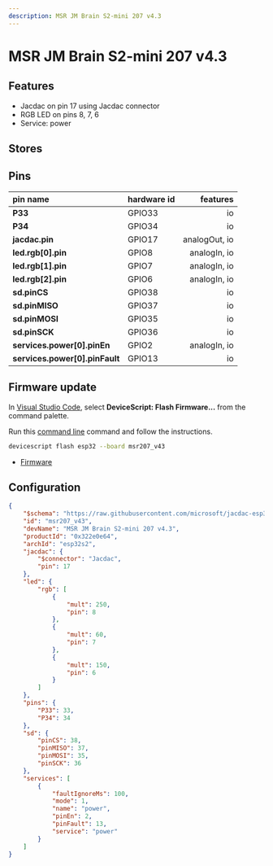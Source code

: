 ```yaml
---
description: MSR JM Brain S2-mini 207 v4.3
---
```

# MSR JM Brain S2-mini 207 v4.3


## Features

-  Jacdac on pin 17 using Jacdac connector
-  RGB LED on pins 8, 7, 6
-  Service: power

## Stores


## Pins

| pin name | hardware id | features |
|:---------|:------------|---------:|
| **P33** |  GPIO33 |  io |
| **P34** |  GPIO34 |  io |
| **jacdac.pin** |  GPIO17 |  analogOut,  io |
| **led.rgb[0].pin** |  GPIO8 |  analogIn,  io |
| **led.rgb[1].pin** |  GPIO7 |  analogIn,  io |
| **led.rgb[2].pin** |  GPIO6 |  analogIn,  io |
| **sd.pinCS** |  GPIO38 |  io |
| **sd.pinMISO** |  GPIO37 |  io |
| **sd.pinMOSI** |  GPIO35 |  io |
| **sd.pinSCK** |  GPIO36 |  io |
| **services.power[0].pinEn** |  GPIO2 |  analogIn,  io |
| **services.power[0].pinFault** |  GPIO13 |  io |



## Firmware update

In [Visual Studio Code](/getting-started/vscode),
select **DeviceScript: Flash Firmware...** from the command palette.
        
Run this [command line](/api/cli) command and follow the instructions.

```bash
devicescript flash esp32 --board msr207_v43
```


- [Firmware](https://github.com/microsoft/jacdac-esp32/releases/latest/download/devicescript-esp32s2-msr207_v43-0x1000.bin)

## Configuration

```json title="msr207_v43.json"
{
    "$schema": "https://raw.githubusercontent.com/microsoft/jacdac-esp32/main/boards/esp32deviceconfig.schema.json",
    "id": "msr207_v43",
    "devName": "MSR JM Brain S2-mini 207 v4.3",
    "productId": "0x322e0e64",
    "archId": "esp32s2",
    "jacdac": {
        "$connector": "Jacdac",
        "pin": 17
    },
    "led": {
        "rgb": [
            {
                "mult": 250,
                "pin": 8
            },
            {
                "mult": 60,
                "pin": 7
            },
            {
                "mult": 150,
                "pin": 6
            }
        ]
    },
    "pins": {
        "P33": 33,
        "P34": 34
    },
    "sd": {
        "pinCS": 38,
        "pinMISO": 37,
        "pinMOSI": 35,
        "pinSCK": 36
    },
    "services": [
        {
            "faultIgnoreMs": 100,
            "mode": 1,
            "name": "power",
            "pinEn": 2,
            "pinFault": 13,
            "service": "power"
        }
    ]
}
```
